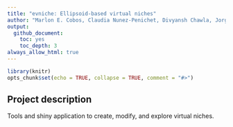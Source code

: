 ```yaml
---
title: "evniche: Ellipsoid-based virtual niches"
author: "Marlon E. Cobos, Claudia Nunez-Penichet, Divyansh Chawla, Jorge Soberon, and A. Townsend Peterson"
output: 
  github_document:
    toc: yes
    toc_depth: 3
always_allow_html: true
---
```


```r
library(knitr)
opts_chunk$set(echo = TRUE, collapse = TRUE, comment = "#>")
```

## Project description

Tools and shiny application to create, modify, and explore virtual niches.

